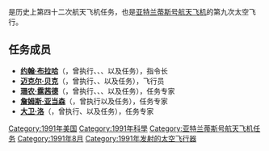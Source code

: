 {{noteTA
|G1=Aero
}}
{{Infobox spaceflight
| operator           = [[美国国家航空航天局|美国国家航空航天局]]
| name               = {{lang|en|STS-43}}
| insignia           = Sts-43-patch.png
| spacecraft         = [[亞特蘭提斯號太空梭|亚特兰蒂斯号]]
| crew_size          = 5 
| launch_site        = 佛罗里达州[[肯尼迪航天中心|肯尼迪航天中心]]<br />{{lang|en|LC 39A}} 
| launch_date        = 1991年8月2日<br />11:01:59 {{lang|en|EST}} 
| landing_date       = 1991年8月11日<br />8:23:25 {{lang|en|PDT}}
| launch_mass        = 
| landing_mass       = {{convert|89239|kg}}
| payload_mass       = {{convert|21067|kg}}
| mission_duration   = 8天21小时21分钟25秒
| orbit_apoapsis     = 306千米
| orbit_periapsis    = 301千米
| apsis              = 地
| orbit_reference    = [[地心轨道|地心轨道]]
| orbit_regime       = [[近地轨道|近地轨道]]
| orbit_inclination  = 28.45°
| orbit_period       = 90.6分钟
| distance_travelled = 5,955,217千米

| crew_photo         = STS-43 Official crew portrait.jpg
| crew_photo_caption = 左起：露茜德、亚当森、布拉哈、洛、贝克
| next_mission       = [[File:Sts-48-patch.png|25px]] {{lang|en|[[STS-48|STS-48]]}}
| programme          = [[美國太空梭計劃|美國太空梭計劃]]
| previous_mission   = [[File:Sts-40-patch.png|25px]] {{lang|en|[[STS-40|STS-40]]}}|
|}}

'''{{lang|en|STS-43}}'''是历史上第四十二次航天飞机任务，也是[[亞特蘭提斯號太空梭|亚特兰蒂斯号航天飞机]]的第九次太空飞行。

== 任务成员 ==
* '''[[约翰·布拉哈|约翰·布拉哈]]'''（{{lang|en|John E. Blaha}}，曾执行{{lang|en|[[STS-29|STS-29]]}}、{{lang|en|[[STS-33|STS-33]]}}、{{lang|en|STS-43}}、{{lang|en|[[STS-58|STS-58]]}}以及{{lang|en|[[STS-79|STS-79]]}}任务），指令长
* '''[[迈克尔·贝克|迈克尔·贝克]]'''（{{lang|en|Michael A. Baker}}，曾执行{{lang|en|STS-43}}、{{lang|en|[[STS-52|STS-52]]}}、{{lang|en|[[STS-68|STS-68]]}}以及{{lang|en|[[STS-81|STS-81]]}}任务），飞行员
* '''[[珊农·露茜德|珊农·露茜德]]'''（{{lang|en|Shannon W. Lucid}}，曾执行{{lang|en|[[STS-51-G|STS-51-G]]}}、{{lang|en|[[STS-34|STS-34]]}}、{{lang|en|STS-43}}、{{lang|en|[[STS-58|STS-58]]}}以及{{lang|en|[[STS-76|STS-76]]}}任务），任务专家
* '''[[詹姆斯·亚当森|詹姆斯·亚当森]]'''（{{lang|en|James C. Adamson}}，曾执行{{lang|en|[[STS-28|STS-28]]}}以及{{lang|en|STS-43}}任务），任务专家
* '''[[大卫·洛|大卫·洛]]'''（{{lang|en|David Low}}，曾执行{{lang|en|[[STS-32|STS-32]]}}、{{lang|en|STS-43}}以及{{lang|en|[[STS-57|STS-57]]}}任务），任务专家

{{亚特兰蒂斯号航天飞机}}

[[Category:1991年美国|Category:1991年美国]]
[[Category:1991年科學|Category:1991年科學]]
[[Category:亚特兰蒂斯号航天飞机任务|Category:亚特兰蒂斯号航天飞机任务]]
[[Category:1991年8月|Category:1991年8月]]
[[Category:1991年发射的太空飞行器|Category:1991年发射的太空飞行器]]
